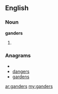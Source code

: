 ==English==

===Noun===
'''ganders'''

# {{plural of|[[gander]]}}

===Anagrams===
* {{alphagram|adegnrs}}
* [[dangers#English|dangers]]
* [[gardens#English|gardens]]

[[ar:ganders]]
[[my:ganders]]